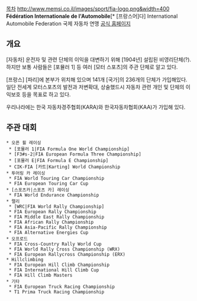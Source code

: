 [[목차]]
http://www.memsi.co.il/images/sport/fia-logo.png&width=400
'''Fédération Internationale de l'Automobile'''[* [프랑스어]다]
International Automobile Federation
국제 자동차 연맹 [http://www.fia.com/ 공식 홈페이지]
== 개요 ==
[자동차] 운전자 및 관련 단체의 이익을 대변하기 위해 [1904년] 설립된 비영리단체(?). 하지만 보통 사람들은 [포뮬러 1] 등 여러 [모터 스포츠]의 주관 단체로 알고 있다.

[프랑스] [파리]에 본부가 위치해 있으며 141개 [국가]의 236개의 단체가 가입해있다. 일단 전세계 모터스포츠의 발전과 저변확대, 상술했드시 자동차 관련 개인 및 단체의 이익보호 등을 목표로 하고 있다.

우리나라에는 한국 자동차경주협회(KARA)와 한국자동차협회(KAA)가 가입해 있다.

== 주관 대회 ==
 * 오픈 휠 레이싱
  * [포뮬러 1|FIA Formula One World Championship]
  * [F3#s-2|FIA European Formula Three Championship]
  * [포뮬러 E|FIA Formula E Championship]
  * CIK-FIA [카트|Karting] World Championship
 * 투어링 카 레이싱
  * FIA World Touring Car Championship
  * FIA European Touring Car Cup
 * [스포츠카|스포츠 카] 레이싱
  * FIA World Endurance Championship
 * 랠리
  * [WRC|FIA World Rally Championship]
  * FIA European Rally Championship
  * FIA Middle East Rally Championship
  * FIA African Rally Championship
  * FIA Asia-Pacific Rally Championship
  * FIA Alternative Energies Cup
 * 오프로드
  * FIA Cross-Country Rally World Cup
  * FIA World Rally Cross Championship (WRX)
  * FIA European Rallycross Championship (ERX)
 * Hillclimbing
  * FIA European Hill Climb Championship
  * FIA International Hill Climb Cup
  * FIA Hill Climb Masters
 * 기타
  * FIA European Truck Racing Championship
  * T1 Prima Truck Racing Championship

